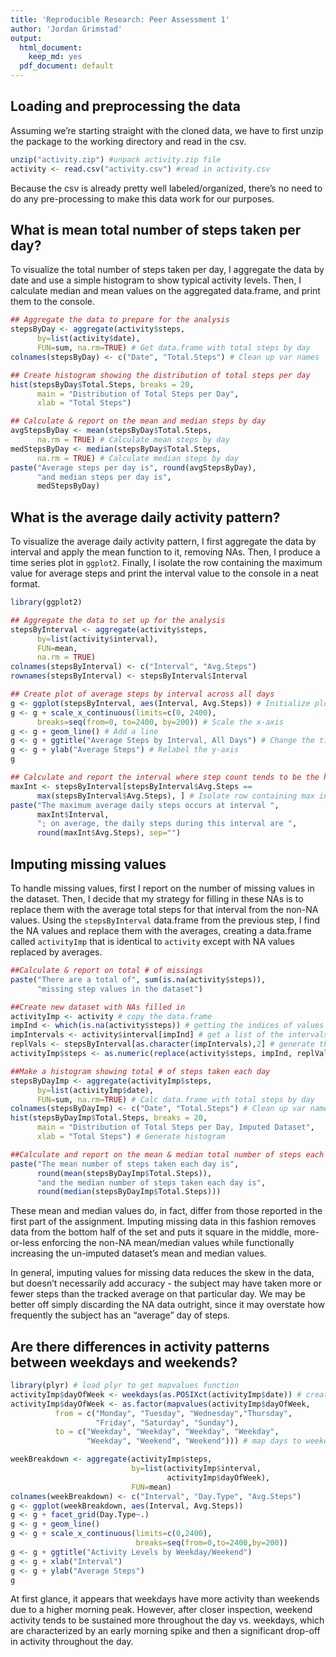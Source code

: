 ```yaml
---
title: 'Reproducible Research: Peer Assessment 1'
author: 'Jordan Grimstad'
output:
  html_document:
    keep_md: yes
  pdf_document: default
---
```



## Loading and preprocessing the data
Assuming we're starting straight with the cloned data, we have to first unzip the package to the working directory and read in the csv.
```r
unzip("activity.zip") #unpack activity.zip file
activity <- read.csv("activity.csv") #read in activity.csv
```
Because the csv is already pretty well labeled/organized, there's no need to do any pre-processing to make this data work for our purposes.


## What is mean total number of steps taken per day?
To visualize the total number of steps taken per day, I aggregate the data by date and use a simple histogram to show typical activity levels. Then, I calculate median and mean values on the aggregated data.frame, and print them to the console.

```r
## Aggregate the data to prepare for the analysis
stepsByDay <- aggregate(activity$steps,
      by=list(activity$date), 
      FUN=sum, na.rm=TRUE) # Get data.frame with total steps by day
colnames(stepsByDay) <- c("Date", "Total.Steps") # Clean up var names

## Create histogram showing the distribution of total steps per day
hist(stepsByDay$Total.Steps, breaks = 20, 
      main = "Distribution of Total Steps per Day", 
      xlab = "Total Steps")

## Calculate & report on the mean and median steps by day
avgStepsByDay <- mean(stepsByDay$Total.Steps, 
      na.rm = TRUE) # Calculate mean steps by day
medStepsByDay <- median(stepsByDay$Total.Steps, 
      na.rm = TRUE) # Calculate median steps by day
paste("Average steps per day is", round(avgStepsByDay),
      "and median steps per day is", 
      medStepsByDay)
```

## What is the average daily activity pattern?
To visualize the average daily activity pattern, I first aggregate the data by interval and apply the mean function to it, removing NAs. Then, I produce a time series plot in `ggplot2`. Finally, I isolate the row containing the maximum value for average steps and print the interval value to the console in a neat format.
```r
library(ggplot2)

## Aggregate the data to set up for the analysis
stepsByInterval <- aggregate(activity$steps,
      by=list(activity$interval), 
      FUN=mean, 
      na.rm = TRUE)
colnames(stepsByInterval) <- c("Interval", "Avg.Steps")
rownames(stepsByInterval) <- stepsByInterval$Interval

## Create plot of average steps by interval across all days
g <- ggplot(stepsByInterval, aes(Interval, Avg.Steps)) # Initialize plot
g <- g + scale_x_continuous(limits=c(0, 2400), 
      breaks=seq(from=0, to=2400, by=200)) # Scale the x-axis
g <- g + geom_line() # Add a line
g <- g + ggtitle("Average Steps by Interval, All Days") # Change the title
g <- g + ylab("Average Steps") # Relabel the y-axis
g

## Calculate and report the interval where step count tends to be the highest
maxInt <- stepsByInterval[stepsByInterval$Avg.Steps ==
      max(stepsByInterval$Avg.Steps), ] # Isolate row containing max interval
paste("The maximum average daily steps occurs at interval ",
      maxInt$Interval, 
      "; on average, the daily steps during this interval are ",
      round(maxInt$Avg.Steps), sep="")
```


## Imputing missing values
To handle missing values, first I report on the number of missing values in the dataset. Then, I decide that my strategy for filling in these NAs is to replace them with the average total steps for that interval from the non-NA values. Using the `stepsByInterval` data.frame from the previous step, I find the NA values and replace them with the averages, creating a data.frame called `activityImp` that is identical to `activity` except with NA values replaced by averages.

```r
##Calculate & report on total # of missings
paste("There are a total of", sum(is.na(activity$steps)), 
      "missing step values in the dataset")

##Create new dataset with NAs filled in
activityImp <- activity # copy the data.frame
impInd <- which(is.na(activity$steps)) # getting the indices of values that need replacing
impIntervals <- activity$interval[impInd] # get a list of the intervals that need replacing, in order
replVals <- stepsByInterval[as.character(impIntervals),2] # generate the list of replacement values
activityImp$steps <- as.numeric(replace(activity$steps, impInd, replVals)) # replace the NA values in activityImp

##Make a histogram showing total # of steps taken each day
stepsByDayImp <- aggregate(activityImp$steps,
      by=list(activityImp$date), 
      FUN=sum, na.rm=TRUE) # Calc data.frame with total steps by day
colnames(stepsByDayImp) <- c("Date", "Total.Steps") # Clean up var names
hist(stepsByDayImp$Total.Steps, breaks = 20, 
      main = "Distribution of Total Steps per Day, Imputed Dataset", 
      xlab = "Total Steps") # Generate histogram

##Calculate and report on the mean & median total number of steps each day
paste("The mean number of steps taken each day is",
      round(mean(stepsByDayImp$Total.Steps)), 
      "and the median number of steps taken each day is",
      round(median(stepsByDayImp$Total.Steps)))
```
These mean and median values do, in fact, differ from those reported in the first part of the assignment. Imputing missing data in this fashion removes data from the bottom half of the set and puts it square in the middle, more-or-less enforcing the non-NA mean/median values while functionally increasing the un-imputed dataset's mean and median values.

In general, imputing values for missing data reduces the skew in the data, but doesn't necessarily add accuracy - the subject may have taken more or fewer steps than the tracked average on that particular day. We may be better off simply discarding the NA data outright, since it may overstate how frequently the subject has an "average" day of steps.


## Are there differences in activity patterns between weekdays and weekends?

```r
library(plyr) # load plyr to get mapvalues function
activityImp$dayOfWeek <- weekdays(as.POSIXct(activityImp$date)) # create column with day names
activityImp$dayOfWeek <- as.factor(mapvalues(activityImp$dayOfWeek, 
          from = c("Monday", "Tuesday", "Wednesday","Thursday", 
                   "Friday", "Saturday", "Sunday"),
          to = c("Weekday", "Weekday", "Weekday", "Weekday", 
                 "Weekday", "Weekend", "Weekend"))) # map days to weekday/weekend levels

weekBreakdown <- aggregate(activityImp$steps, 
                           by=list(activityImp$interval,
                                   activityImp$dayOfWeek), 
                           FUN=mean)
colnames(weekBreakdown) <- c("Interval", "Day.Type", "Avg.Steps")
g <- ggplot(weekBreakdown, aes(Interval, Avg.Steps))
g <- g + facet_grid(Day.Type~.)
g <- g + geom_line()
g <- g + scale_x_continuous(limits=c(0,2400),
                            breaks=seq(from=0,to=2400,by=200))
g <- g + ggtitle("Activity Levels by Weekday/Weekend")
g <- g + xlab("Interval")
g <- g + ylab("Average Steps")
g
```

At first glance, it appears that weekdays have more activity than weekends due to a higher morning peak. However, after closer inspection, weekend activity tends to be sustained more throughout the day vs. weekdays, which are characterized by an early morning spike and then a significant drop-off in activity throughout the day.